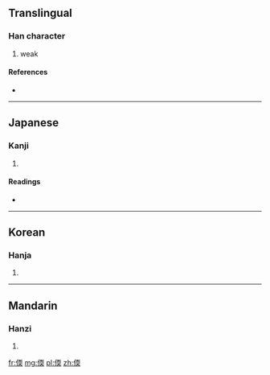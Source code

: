==Translingual==

===Han character===
{{Han char|rn=9|rad=人|as=09|sn=11|four=|canj=人一月大 (OMBK)}}

# weak

====References====
* {{Han ref|kx=0109.230|dkj=00831|dj=0233.120|hdz=10188.070|uh=5044|ud=20548}}

----

==Japanese==

===Kanji===
{{ja-kanji|grade=|rs=人09}}

# {{defn|Japanese|sort=人09}}

====Readings====
* {{ja-readings|on=[[だん]] (dan), [[なん]] (nan)|kun=[[よわい]] (yowai)}}

----

==Korean==

===Hanja===
{{ko-hanja|hangeul=[[난]], [[연]]|rv=nan, yeon|mr=nan, yŏn}}

# {{defn|Korean|sort=人09}}

----

==Mandarin==

===Hanzi===
{{cmn-hanzi|pin=[[nuàn]] ([[nuan4]])|wg=nuan<sup>4</sup>}}

# {{defn|Mandarin|sort=人09}}

[[fr:偄]]
[[mg:偄]]
[[pl:偄]]
[[zh:偄]]